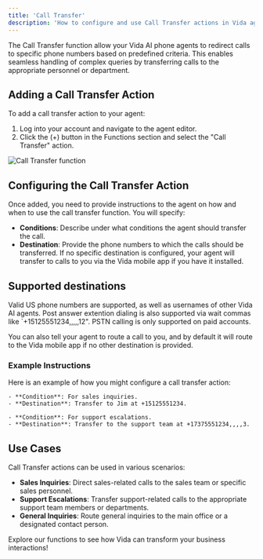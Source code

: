 ```yaml
---
title: 'Call Transfer'
description: 'How to configure and use Call Transfer actions in Vida agents.'
---
```


The Call Transfer function allow your Vida AI phone agents to redirect calls to specific phone numbers based on predefined criteria. This enables seamless handling of complex queries by transferring calls to the appropriate personnel or department.

## Adding a Call Transfer Action

To add a call transfer action to your agent:
1. Log into your account and navigate to the agent editor.
2. Click the (+) button in the Functions section and select the "Call Transfer" action.

![Call Transfer function](https://vidapublic.s3.us-east-2.amazonaws.com/vida-edit-agent-functions-transfer.png "Call Transfer function")

## Configuring the Call Transfer Action

Once added, you need to provide instructions to the agent on how and when to use the call transfer function. You will specify:
- **Conditions**: Describe under what conditions the agent should transfer the call.
- **Destination**: Provide the phone numbers to which the calls should be transferred. If no specific destination is configured, your agent will transfer to calls to you via the Vida mobile app if you have it installed.

## Supported destinations

Valid US phone numbers are supported, as well as usernames of other Vida AI agents. Post answer extention dialing is also supported via wait commas like `+15125551234,,,,,12". PSTN calling is only supported on paid accounts.

You can also tell your agent to route a call to you, and by default it will route to the Vida mobile app if no other destination is provided.

### Example Instructions

Here is an example of how you might configure a call transfer action:

```plaintext
- **Condition**: For sales inquiries.
- **Destination**: Transfer to Jim at +15125551234.

- **Condition**: For support escalations.
- **Destination**: Transfer to the support team at +17375551234,,,,3.
```

## Use Cases

Call Transfer actions can be used in various scenarios:
- **Sales Inquiries**: Direct sales-related calls to the sales team or specific sales personnel.
- **Support Escalations**: Transfer support-related calls to the appropriate support team members or departments.
- **General Inquiries**: Route general inquiries to the main office or a designated contact person.

Explore our functions to see how Vida can transform your business interactions!

